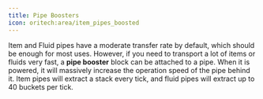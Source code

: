 ```yaml
---
title: Pipe Boosters
icon: oritech:area/item_pipes_boosted
---
```


Item and Fluid pipes have a moderate transfer rate by default, which should be enough for most uses. However, if you need to transport
a lot of items or fluids very fast, a **pipe booster** block can be attached to a pipe. When it is powered, it will massively increase the operation
speed of the pipe behind it. Item pipes will extract a stack every tick, and fluid pipes will extract up to 40 buckets per tick.

<center>
<ModAsset location="oritech:area/item_pipes_boosted" width={512} />
</center>